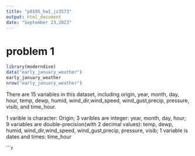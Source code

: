 ```yaml
---
title: "p8105_hw1_jz3573"
output: html_document
date: "September 23,2023"
---
```


# problem 1

```r
library(moderndive)
data("early_january_weather")
early_january_weather
nrow("early_january_weather")
```
There are 15 variables in this dataset, including origin, year, month, day, hour, temp, dewp, humid, wind_dir,wind_speed, wind_gust,precip, pressure, visib, and time_hour.

1 varible is character: Origin;  3 varibles are integer: year, month, day, hour; 9 variables are double-precision(with 2 decimal values): temp, dewp, humid, wind_dir,wind_speed, wind_gust,precip, pressure, visib; 1 variable is dates and times: time_hour

```r
